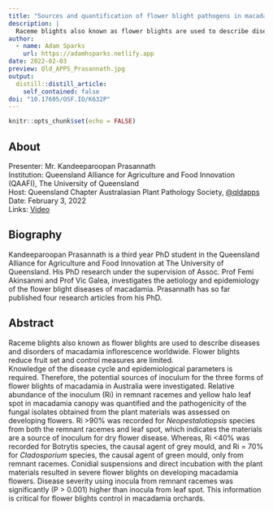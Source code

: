 ```yaml
---
title: "Sources and quantification of flower blight pathogens in macadamia"
description: |
  Raceme blights also known as flower blights are used to describe diseases and disorders of macadamia inflorescence worldwide. Flower blights reduce fruit set and control measures are limited. Knowledge of the disease cycle and epidemiological parameters is required.
author:
  - name: Adam Sparks
    url: https://adamhsparks.netlify.app
date: 2022-02-03
preview: Qld_APPS_Prasannath.jpg
output:
  distill::distill_article:
    self_contained: false
doi: "10.17605/OSF.IO/K632P"
---
```



```r
knitr::opts_chunk$set(echo = FALSE)
```

## About

Presenter: Mr. Kandeeparoopan Prasannath \
Institution: Queensland Alliance for Agriculture and Food Innovation (QAAFI), The University of Queensland \
Host: Queensland Chapter Australasian Plant Pathology Society, [\@qldapps](https://twitter.com/qldapps) \
Date: February 3, 2022 \
Links: [Video](https://youtu.be/Z5Hfc9rZCqs)

## Biography

Kandeeparoopan Prasannath is a third year PhD student in the Queensland Alliance for Agriculture and Food Innovation at The University of Queensland.
His PhD research under the supervision of Assoc. Prof Femi Akinsanmi and Prof Vic Galea, investigates the aetiology and epidemiology of the flower blight diseases of macadamia.
Prasannath has so far published four research articles from his PhD. 

## Abstract

Raceme blights also known as flower blights are used to describe diseases and disorders of macadamia inflorescence worldwide.
Flower blights reduce fruit set and control measures are limited.\
Knowledge of the disease cycle and epidemiological parameters is required.
Therefore, the potential sources of inoculum for the three forms of flower blights of macadamia in Australia were investigated.
Relative abundance of the inoculum (Ri) in remnant racemes and yellow halo leaf spot in macadamia canopy was quantified and the pathogenicity of the fungal isolates obtained from the plant materials was assessed on developing flowers.
Ri >90% was recorded for _Neopestalotiopsis_ species from both the remnant racemes and leaf spot, which indicates the materials are a source of inoculum for dry flower disease.
Whereas, Ri <40% was recorded for Botrytis species, the causal agent of grey mould, and Ri = 70% for _Cladosporium_ species, the causal agent of green mould, only from remnant racemes.
Conidial suspensions and direct incubation with the plant materials resulted in severe flower blights on developing macadamia flowers. Disease severity using inocula from remnant racemes was significantly (P > 0.001) higher than inocula from leaf spot.
This information is critical for flower blights control in macadamia orchards.

